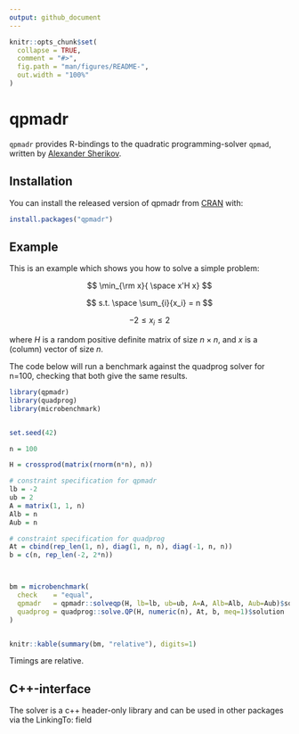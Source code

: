 ```yaml
---
output: github_document
---
```


<!-- README.md is generated from README.Rmd. Please edit that file -->

```r
knitr::opts_chunk$set(
  collapse = TRUE,
  comment = "#>",
  fig.path = "man/figures/README-",
  out.width = "100%"
)
```

# qpmadr

<!-- badges: start -->
<!-- badges: end -->


`qpmadr` provides R-bindings to the quadratic programming-solver `qpmad`, written by [Alexander Sherikov](https://github.com/asherikov).

## Installation

You can install the released version of qpmadr from [CRAN](https://CRAN.R-project.org) with:

``` r
install.packages("qpmadr")
```

## Example


This is an example which shows you how to solve a simple problem:

$$ \min_{\rm x}{ \space x'H x} $$

$$ s.t. \space \sum_{i}{x_i} = n $$

$$ -2 \leq x_i \leq 2 $$

where $H$ is a random positive definite matrix of size $n \times n$, and $x$ is a (column) vector of size $n$.

The code below will run a benchmark against the quadprog solver for n=100, checking that both give the same results.


```r
library(qpmadr)
library(quadprog)
library(microbenchmark)


set.seed(42)

n = 100

H = crossprod(matrix(rnorm(n*n), n))

# constraint specification for qpmadr
lb = -2
ub = 2
A = matrix(1, 1, n)
Alb = n
Aub = n

# constraint specification for quadprog
At = cbind(rep_len(1, n), diag(1, n, n), diag(-1, n, n))
b = c(n, rep_len(-2, 2*n))



bm = microbenchmark(
  check    = "equal",
  qpmadr   = qpmadr::solveqp(H, lb=lb, ub=ub, A=A, Alb=Alb, Aub=Aub)$solution,
  quadprog = quadprog::solve.QP(H, numeric(n), At, b, meq=1)$solution
)


knitr::kable(summary(bm, "relative"), digits=1)
```

Timings are relative.


## C++-interface

The solver is a c++ header-only library and can be used in other packages via the LinkingTo: field


